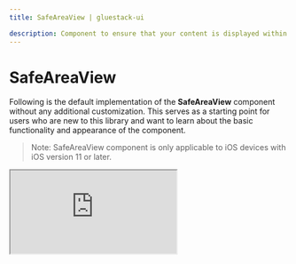 ```yaml
---
title: SafeAreaView | gluestack-ui

description: Component to ensure that your content is displayed within the safe area of a device screen. The safe area refers to the portion of the screen that is visible and not obstructed by device-specific elements like notches, status bars, and rounded corners. This is particularly important on modern smartphones, where screens may have irregular shapes or include areas that are not fully usable for displaying content.
---
```



<Meta title="ui/Components/React Native Components/SafeAreaView" />

# SafeAreaView
 
Following is the default implementation of the **SafeAreaView** component without any additional customization. This serves as a starting point for users who are new to this library and want to learn about the basic functionality and appearance of the component.

> Note: SafeAreaView component is only applicable to iOS devices with iOS version 11 or later.

<iframe
  src="https://snack.expo.dev/embedded/@gluestack/safeareaview-example-gluestack-ui?iframeId=o8ckls5o1n&preview=true&platform=ios&theme=dark"
  style={{ width: '100%', height: '60vh', border: '0px' }}
/>

<br />

> Note: You can refer [here](https://github.com/gluestack/gluestack-ui/tree/main/packages/themed/src/components/SafeAreaView/styled-components) to learn about default styling of SafeAreaView component

### Import

To use this component in your project, include the following import statement in your file.

```bash
import { SafeAreaView } from '@gluestack-ui/themed';
```

### Anatomy

The structure provided below can help you identify and understand a SafeAreaView component's various parts.

```jsx
export default () => <SafeAreaView />;
```

### API Reference

The following section contains a comprehensive list of the component's references, including descriptions, properties, types, and default behavior. This information is readily available for you to access, helping you effectively utilize the component library in your projects.

### SafeAreaView

It inherits all the properties of React Native's [SafeAreaView](https://reactnative.dev/docs/SafeAreaView) component. 
